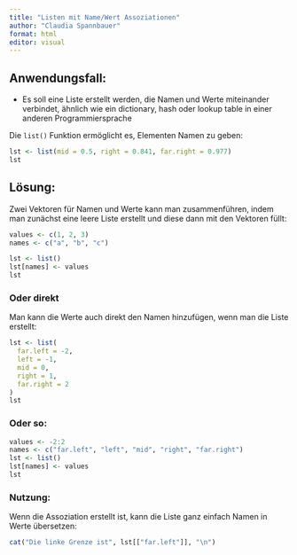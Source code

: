 ```yaml
---
title: "Listen mit Name/Wert Assoziationen"
author: "Claudia Spannbauer"
format: html
editor: visual
---
```


## Anwendungsfall:

-   Es soll eine Liste erstellt werden, die Namen und Werte miteinander verbindet, ähnlich wie ein dictionary, hash oder lookup table in einer anderen Programmiersprache

Die `list()` Funktion ermöglicht es, Elementen Namen zu geben:

```r
lst <- list(mid = 0.5, right = 0.841, far.right = 0.977)
lst
```

## Lösung:

Zwei Vektoren für Namen und Werte kann man zusammenführen, indem man zunächst eine leere Liste erstellt und diese dann mit den Vektoren füllt:

```r
values <- c(1, 2, 3)
names <- c("a", "b", "c")

lst <- list()
lst[names] <- values
lst
```

### Oder direkt

Man kann die Werte auch direkt den Namen hinzufügen, wenn man die Liste erstellt:

```r
lst <- list(
  far.left = -2,
  left = -1,
  mid = 0,
  right = 1,
  far.right = 2
)
lst
```

### Oder so:

```r
values <- -2:2
names <- c("far.left", "left", "mid", "right", "far.right")
lst <- list()
lst[names] <- values
lst
```

### Nutzung:

Wenn die Assoziation erstellt ist, kann die Liste ganz einfach Namen in Werte übersetzen:

```r
cat("Die linke Grenze ist", lst[["far.left"]], "\n")
```
